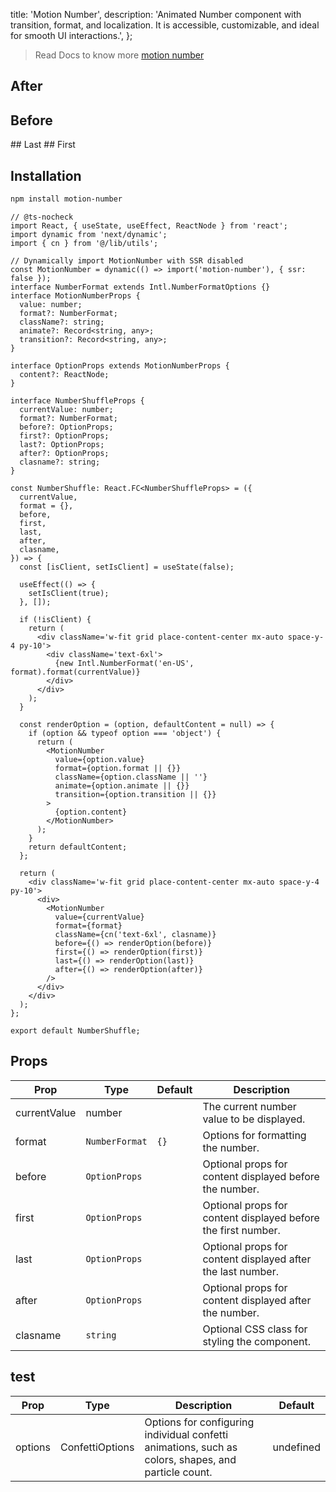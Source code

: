   title: 'Motion Number',
  description:
    'Animated Number component with transition, format, and localization. It is accessible, customizable, and ideal for smooth UI interactions.',
};

> Read Docs to know more [motion number](https://motion-number.barvian.me)

<ComponentCodePreview name='motion-number' hasReTrigger isFitheight />

## After

<ComponentCodePreview name='motion-number-after' hasReTrigger isFitheight />

## Before

<ComponentCodePreview name='motion-number-before' hasReTrigger isFitheight />
## Last

<ComponentCodePreview name='motion-number-last' hasReTrigger isFitheight />
## First

<ComponentCodePreview name='motion-number-first' hasReTrigger isFitheight />

## Installation

```bash
npm install motion-number
```

```tsx number-shuffle.tsx
// @ts-nocheck
import React, { useState, useEffect, ReactNode } from 'react';
import dynamic from 'next/dynamic';
import { cn } from '@/lib/utils';

// Dynamically import MotionNumber with SSR disabled
const MotionNumber = dynamic(() => import('motion-number'), { ssr: false });
interface NumberFormat extends Intl.NumberFormatOptions {}
interface MotionNumberProps {
  value: number;
  format?: NumberFormat;
  className?: string;
  animate?: Record<string, any>;
  transition?: Record<string, any>;
}

interface OptionProps extends MotionNumberProps {
  content?: ReactNode;
}

interface NumberShuffleProps {
  currentValue: number;
  format?: NumberFormat;
  before?: OptionProps;
  first?: OptionProps;
  last?: OptionProps;
  after?: OptionProps;
  clasname?: string;
}

const NumberShuffle: React.FC<NumberShuffleProps> = ({
  currentValue,
  format = {},
  before,
  first,
  last,
  after,
  clasname,
}) => {
  const [isClient, setIsClient] = useState(false);

  useEffect(() => {
    setIsClient(true);
  }, []);

  if (!isClient) {
    return (
      <div className='w-fit grid place-content-center mx-auto space-y-4 py-10'>
        <div className='text-6xl'>
          {new Intl.NumberFormat('en-US', format).format(currentValue)}
        </div>
      </div>
    );
  }

  const renderOption = (option, defaultContent = null) => {
    if (option && typeof option === 'object') {
      return (
        <MotionNumber
          value={option.value}
          format={option.format || {}}
          className={option.className || ''}
          animate={option.animate || {}}
          transition={option.transition || {}}
        >
          {option.content}
        </MotionNumber>
      );
    }
    return defaultContent;
  };

  return (
    <div className='w-fit grid place-content-center mx-auto space-y-4 py-10'>
      <div>
        <MotionNumber
          value={currentValue}
          format={format}
          className={cn('text-6xl', clasname)}
          before={() => renderOption(before)}
          first={() => renderOption(first)}
          last={() => renderOption(last)}
          after={() => renderOption(after)}
        />
      </div>
    </div>
  );
};

export default NumberShuffle;
```

## Props

| Prop         | Type           | Default | Description                                                   |
| ------------ | -------------- | ------- | ------------------------------------------------------------- |
| currentValue | number         |         | The current number value to be displayed.                     |
| format       | `NumberFormat` | `{}`    | Options for formatting the number.                            |
| before       | `OptionProps`  |         | Optional props for content displayed before the number.       |
| first        | `OptionProps`  |         | Optional props for content displayed before the first number. |
| last         | `OptionProps`  |         | Optional props for content displayed after the last number.   |
| after        | `OptionProps`  |         | Optional props for content displayed after the number.        |
| clasname     | `string`       |         | Optional CSS class for styling the component.                 |






## test


<div style={{ overflowX: 'auto' }}>
  <table>
    <thead>
      <tr>
        <th>Prop</th>
        <th>Type</th>
        <th>Description</th>
        <th>Default</th>
      </tr>
    </thead>
    <tbody>
      <tr>
        <td>options</td>
        <td>ConfettiOptions</td>
        <td>Options for configuring individual confetti animations, such as colors, shapes, and particle count.</td>
        <td>undefined</td>
      </tr>
    </tbody>
  </table>
</div>
